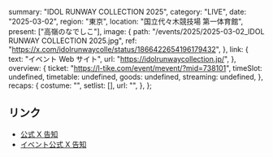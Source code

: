   summary: "IDOL RUNWAY COLLECTION 2025",
  category: "LIVE",
  date: "2025-03-02",
  region: "東京",
  location: "国立代々木競技場 第一体育館",
  present: ["高嶺のなでしこ"],
  image: {
    path: "/events/2025/2025-03-02_IDOL RUNWAY COLLECTION 2025.jpg",
    ref: "https://x.com/idolrunwaycolle/status/1866422654196179432",
  },
  link: {
    text: "イベント Web サイト",
    url: "https://idolrunwaycollection.jp/",
  },
  overview: {
    ticket: "https://l-tike.com/event/mevent/?mid=738101",
    timeSlot: undefined,
    timetable: undefined,
    goods: undefined,
    streaming: undefined,
  },
  recaps: {
    costume: "",
    setlist: [],
    url: "",
  },
};

## リンク

- [公式 X 告知](https://x.com/takanenofficial/status/1866423903431819731)
- [イベント公式 X 告知](https://x.com/idolrunwaycolle/status/1866422654196179432)
